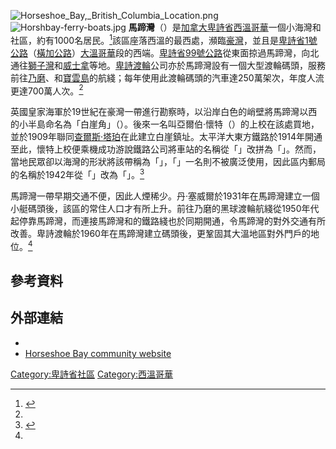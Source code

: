 [[File:Horseshoe_Bay,_British_Columbia_Location.png|thumb]]
[[File:Horshbay-ferry-boats.jpg|thumb]]
'''馬蹄灣'''（{{lang-en|Horseshoe Bay}}）是[[加拿大|加拿大]][[卑詩省|卑詩省]][[西溫哥華|西溫哥華]]一個小海灣和社區，約有1000名居民。<ref name="Snyders">{{Cite book| last = Snyders  | first = Tom  | coauthors = O'Rourke, Jennifer | title = Namely Vancouver: A Hidden History of Vancouver Place Names  | publisher = Arsenal Pulp Press  | date = 2002  | location =   | pages = 139  | url =   | doi =   | id =   | isbn = 9781551520773}}</ref>該區座落西溫的最西處，瀕臨[[豪灣|豪灣]]，並且是[[卑詩省1號公路|卑詩省1號公路]]（[[橫加公路|橫加公路]]）[[大溫哥華|大溫哥華]]段的西端。[[卑詩省99號公路|卑詩省99號公路]]從東面掠過馬蹄灣，向北通往[[獅子灣|獅子灣]]和[[威士拿|威士拿]]等地。[[卑詩渡輪|卑詩渡輪]]公司亦於馬蹄灣設有一個大型渡輪碼頭，服務前往[[乃磨|乃磨]]、{{link-en|陽光海岸 (卑斯省)|Sunshine Coast, British Columbia|陽光海岸}}和[[寶雲島|寶雲島]]的航綫；每年使用此渡輪碼頭的汽車達250萬架次，年度人流更達700萬人次。<ref name="Snyders"/>

英國皇家海軍於19世紀在豪灣一帶進行勘察時，以沿岸白色的峭壁將馬蹄灣以西的小半島命名為「白崖角」（{{lang|en|White Cliff Point}}）。後來一名叫亞爾伯·懷特（{{lang|en|Albert Whyte}}）的上校在該處買地，並於1909年聯同[[查爾斯·塔珀|查爾斯·塔珀]]在此建立白崖鎮址。太平洋大東方鐵路於1914年開通至此，懷特上校便乘機成功游說鐵路公司將車站的名稱從「{{lang|en|White Cliff}}」改拼為「{{lang|en|Whytecliff}}」。然而，當地民眾卻以海灣的形狀將該帶稱為「{{lang|en|Horseshoe Bay}}」，「{{lang|en|Whytecliff}}」一名則不被廣泛使用，因此區内郵局的名稱於1942年從「{{lang|en|Whytecliff}}」改為「{{lang|en|Horseshoe Bay}}」。<ref name="GeoBC">{{Cite web |url=http://apps.gov.bc.ca/pub/bcgnws/names/34977.html |title=BC Geographical Names: Horseshoe Bay (Community) |accessdate=2014-01-26 |work=GeoBC |archive-date=2016-03-05 |archive-url=https://web.archive.org/web/20160305015105/http://apps.gov.bc.ca/pub/bcgnws/names/34977.html |dead-url=no }}</ref>

馬蹄灣一帶早期交通不便，因此人煙稀少。丹·塞威爾於1931年在馬蹄灣建立一個小艇碼頭後，該區的常住人口才有所上升。前往乃磨的黑球渡輪航綫從1950年代起停靠馬蹄灣，而連接馬蹄灣和{{link-en|斯闊米甚 (卑詩省)|Squamish, British Columbia|斯闊米甚}}的鐵路綫也於同期開通，令馬蹄灣的對外交通有所改善。卑詩渡輪於1960年在馬蹄灣建立碼頭後，更鞏固其大溫地區對外門戶的地位。<ref name="Snyders"/>

==參考資料==
{{reflist}}

==外部連結==
*{{Commons-inline|Category:Horseshoe Bay|馬蹄灣}}
*[http://www.horseshoebaybc.ca/ Horseshoe Bay community website] {{Wayback|url=http://www.horseshoebaybc.ca/ |date=20210225214725 }}

{{coord|49|23|N|123|16|W|region:CA_type:waterbody_source:GNS-enwiki|display=title}}

[[Category:卑詩省社區|Category:卑詩省社區]]
[[Category:西溫哥華|Category:西溫哥華]]